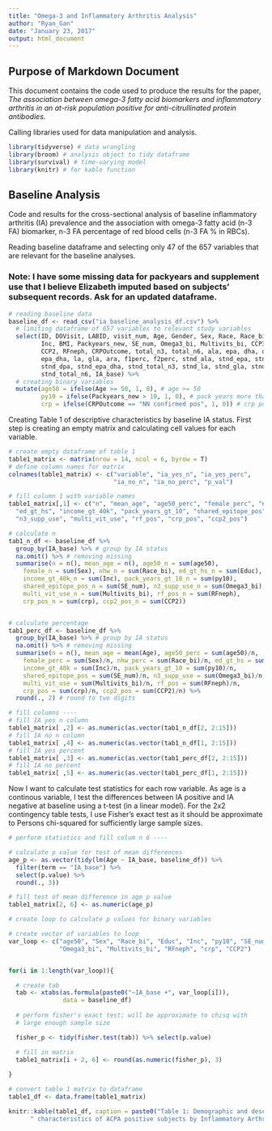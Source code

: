 ```yaml
---
title: "Omega-3 and Inflammatory Arthritis Analysis"
author: "Ryan_Gan"
date: "January 23, 2017"
output: html_document
---
```


## Purpose of Markdown Document

This document contains the code used to produce the results for the paper, *The association between omega-3 fatty acid biomarkers and inflammatory arthritis in an at-risk population positive for anti-citrullinated protein antibodies.*

Calling libraries used for data manipulation and analysis.
```r

library(tidyverse) # data wrangling 
library(broom) # analysis object to tidy dataframe
library(survival) # time-varying model
library(knitr) # for kable function

```

## Baseline Analysis

Code and results for the cross-sectional analysis of baseline inflammatory arthritis (IA) prevalence and the association with omega-3 fatty acid (n-3 FA) biomarker, n-3 FA percentage of red blood cells (n-3 FA % in RBCs).

Reading baseline dataframe and selecting only 47 of the 657 variables that are relevant for the baseline analyses. 

### Note: I have some missing data for packyears and supplement use that I believe Elizabeth imputed based on subjects' subsequent records. Ask for an updated dataframe.

```r

# reading baseline data
baseline_df <- read_csv("ia_baseline_analysis_df.csv") %>% 
  # limiting dataframe of 657 variables to relevant study variables
  select(ID, DOVisit, LABID, visit_num, Age, Gender, Sex, Race, Race_bi, Educ, 
         Inc, BMI, Packyears_new, SE_num, Omega3_bi, Multivits_bi, CCP3, CCP31, 
         CCP2, RFneph, CRPOutcome, total_n3, total_n6, ala, epa, dha, dpa, 
         epa_dha, la, gla, ara, f1perc, f2perc, stnd_ala, stnd_epa, stnd_dha, 
         stnd_dpa, stnd_epa_dha, stnd_total_n3, stnd_la, stnd_gla, stnd_ara, 
         stnd_total_n6, IA_base) %>% 
  # creating binary variables
  mutate(age50 = ifelse(Age >= 50, 1, 0), # age >= 50
         py10 = ifelse(Packyears_new > 10, 1, 0), # pack years more than 10 years
         crp = ifelse(CRPOutcome == "NN confirmed pos", 1, 0)) # crp positivity

```

Creating Table 1 of descriptive characteristics by baseline IA status. First step is creating an empty matrix and calculating cell values for each variable.

```r

# create empty dataframe of table 1
table1_matrix <- matrix(nrow = 14, ncol = 6, byrow = T)
# define column names for matrix
colnames(table1_matrix) <- c("variable", "ia_yes_n", "ia_yes_perc",
                             "ia_no_n", "ia_no_perc", "p_val")

# fill column 1 with variable names
table1_matrix[,1] <- c("n", "mean_age", "age50_perc", "female_perc", "nhw_perc",
  "ed_gt_hs", "income_gt_40k", "pack_years_gt_10", "shared_epitope_pos", 
  "n3_supp_use", "multi_vit_use", "rf_pos", "crp_pos", "ccp2_pos")

# calculate n
tab1_n_df <- baseline_df %>% 
  group_by(IA_base) %>% # group by IA status
  na.omit() %>% # removing missing
  summarise(n = n(), mean_age = n(), age50_n = sum(age50),
    female_n = sum(Sex), nhw_n = sum(Race_bi), ed_gt_hs_n = sum(Educ),
    income_gt_40k_n = sum(Inc), pack_years_gt_10_n = sum(py10),
    shared_epitope_pos_n = sum(SE_num), n3_supp_use_n = sum(Omega3_bi),
    multi_vit_use_n = sum(Multivits_bi), rf_pos_n = sum(RFneph),
    crp_pos_n = sum(crp), ccp2_pos_n = sum(CCP2)) 


# calculate percentage
tab1_perc_df <- baseline_df %>% 
  group_by(IA_base) %>% # group by IA status
  na.omit() %>% # removing missing
  summarise(n = n(), mean_age = mean(Age), age50_perc = sum(age50)/n,
    female_perc = sum(Sex)/n, nhw_perc = sum(Race_bi)/n, ed_gt_hs = sum(Educ)/n,
    income_gt_40k = sum(Inc)/n, pack_years_gt_10 = sum(py10)/n,
    shared_epitope_pos = sum(SE_num)/n, n3_supp_use = sum(Omega3_bi)/n,
    multi_vit_use = sum(Multivits_bi)/n, rf_pos = sum(RFneph)/n,
    crp_pos = sum(crp)/n, ccp2_pos = sum(CCP2)/n) %>% 
  round(., 2) # round to two digits

# fill columns ----
# fill IA yes n column
table1_matrix[ ,2] <- as.numeric(as.vector(tab1_n_df[2, 2:15]))
# fill IA no n column
table1_matrix[ ,4] <- as.numeric(as.vector(tab1_n_df[1, 2:15]))
# fill IA yes percent
table1_matrix[ ,3] <- as.numeric(as.vector(tab1_perc_df[2, 2:15]))
# fill IA no percent
table1_matrix[ ,5] <- as.numeric(as.vector(tab1_perc_df[1, 2:15]))


```

Now I want to calculate test statistics for each row variable. As age is a continous variable, I test the differences between IA positive and IA negative at baseline using a t-test (in a linear model). For the 2x2 contingency table tests, I use Fisher's exact test as it should be approximate to Persons chi-squared for sufficiently large sample sizes.

```r

# perform statistics and fill colum n 6 ----

# calculate p value for test of mean differences
age_p <- as.vector(tidy(lm(Age ~ IA_base, baseline_df)) %>% 
  filter(term == "IA_base") %>% 
  select(p.value) %>% 
  round(., 3))

# fill test of mean difference in age p value
table1_matrix[2, 6] <- as.numeric(age_p)

# create loop to calculate p values for binary variables

# create vector of variables to loop
var_loop <- c("age50", "Sex", "Race_bi", "Educ", "Inc", "py10", "SE_num", 
              "Omega3_bi", "Multivits_bi", "RFneph", "crp", "CCP2")


for(i in 1:length(var_loop)){

  # create tab
  tab <- xtabs(as.formula(paste0("~IA_base +", var_loop[i])),
               data = baseline_df)
  
  # perform fisher's exact test; will be approximate to chisq with 
  # large enough sample size

  fisher_p <- tidy(fisher.test(tab)) %>% select(p.value)

  # fill in matrix
  table1_matrix[i + 2, 6] <- round(as.numeric(fisher_p), 3)
  
}

# convert table 1 matrix to dataframe
table1_df <- data.frame(table1_matrix)

knitr::kable(table1_df, caption = paste0("Table 1: Demographic and descriptive",
      " characteristics of ACPA positive subjects by Inflammatory Arthritis (IA) status at baseline"))



```